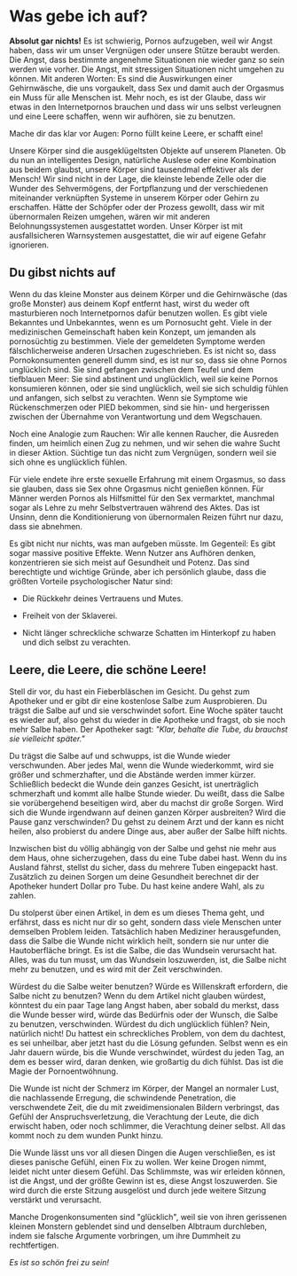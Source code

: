 # Was gebe ich auf?

**Absolut gar nichts!** Es ist schwierig, Pornos aufzugeben, weil wir
Angst haben, dass wir um unser Vergnügen oder unsere Stütze beraubt
werden. Die Angst, dass bestimmte angenehme Situationen nie wieder ganz
so sein werden wie vorher. Die Angst, mit stressigen Situationen nicht
umgehen zu können. Mit anderen Worten: Es sind die Auswirkungen einer
Gehirnwäsche, die uns vorgaukelt, dass Sex und damit auch der Orgasmus
ein Muss für alle Menschen ist. Mehr noch, es ist der Glaube, dass wir
etwas in den Internetpornos brauchen und dass wir uns selbst verleugnen
und eine Leere schaffen, wenn wir aufhören, sie zu benutzen.

Mache dir das klar vor Augen: Porno füllt keine Leere, er schafft eine!

Unsere Körper sind die ausgeklügeltsten Objekte auf unserem Planeten. Ob
du nun an intelligentes Design, natürliche Auslese oder eine Kombination
aus beidem glaubst, unsere Körper sind tausendmal effektiver als der
Mensch! Wir sind nicht in der Lage, die kleinste lebende Zelle oder die
Wunder des Sehvermögens, der Fortpflanzung und der verschiedenen
miteinander verknüpften Systeme in unserem Körper oder Gehirn zu
erschaffen. Hätte der Schöpfer oder der Prozess gewollt, dass wir mit
übernormalen Reizen umgehen, wären wir mit anderen Belohnungssystemen
ausgestattet worden. Unser Körper ist mit ausfallsicheren Warnsystemen
ausgestattet, die wir auf eigene Gefahr ignorieren.

## Du gibst nichts auf

Wenn du das kleine Monster aus deinem Körper und die Gehirnwäsche (das
große Monster) aus deinem Kopf entfernt hast, wirst du weder oft
masturbieren noch Internetpornos dafür benutzen wollen. Es gibt viele
Bekanntes und Unbekanntes, wenn es um Pornosucht geht. Viele in der
medizinischen Gemeinschaft haben kein Konzept, um jemanden als
pornosüchtig zu bestimmen. Viele der gemeldeten Symptome werden
fälschlicherweise anderen Ursachen zugeschrieben. Es ist nicht so, dass
Pornokonsumenten generell dumm sind, es ist nur so, dass sie ohne Pornos
unglücklich sind. Sie sind gefangen zwischen dem Teufel und dem
tiefblauen Meer: Sie sind abstinent und unglücklich, weil sie keine
Pornos konsumieren können, oder sie sind unglücklich, weil sie sich
schuldig fühlen und anfangen, sich selbst zu verachten. Wenn sie
Symptome wie Rückenschmerzen oder PIED bekommen, sind sie hin- und
hergerissen zwischen der Übernahme von Verantwortung und dem Wegschauen.

Noch eine Analogie zum Rauchen: Wir alle kennen Raucher, die Ausreden
finden, um heimlich einen Zug zu nehmen, und wir sehen die wahre Sucht
in dieser Aktion. Süchtige tun das nicht zum Vergnügen, sondern weil sie
sich ohne es unglücklich fühlen.

Für viele endete ihre erste sexuelle Erfahrung mit einem Orgasmus, so
dass sie glauben, dass sie Sex ohne Orgasmus nicht genießen können. Für
Männer werden Pornos als Hilfsmittel für den Sex vermarktet, manchmal
sogar als Lehre zu mehr Selbstvertrauen während des Aktes. Das ist
Unsinn, denn die Konditionierung von übernormalen Reizen führt nur dazu,
dass sie abnehmen.

Es gibt nicht nur nichts, was man aufgeben müsste. Im Gegenteil: Es gibt
sogar massive positive Effekte. Wenn Nutzer ans Aufhören denken,
konzentrieren sie sich meist auf Gesundheit und Potenz. Das sind
berechtigte und wichtige Gründe, aber ich persönlich glaube, dass die
größten Vorteile psychologischer Natur sind:

-   Die Rückkehr deines Vertrauens und Mutes.

-   Freiheit von der Sklaverei.

-   Nicht länger schreckliche schwarze Schatten im Hinterkopf zu haben
    und dich selbst zu verachten.

## Leere, die Leere, die schöne Leere!

Stell dir vor, du hast ein Fieberbläschen im Gesicht. Du gehst zum
Apotheker und er gibt dir eine kostenlose Salbe zum Ausprobieren. Du
trägst die Salbe auf und sie verschwindet sofort. Eine Woche später
taucht es wieder auf, also gehst du wieder in die Apotheke und fragst,
ob sie noch mehr Salbe haben. Der Apotheker sagt: *\"Klar, behalte die
Tube, du brauchst sie vielleicht später.\"*

Du trägst die Salbe auf und schwupps, ist die Wunde wieder verschwunden.
Aber jedes Mal, wenn die Wunde wiederkommt, wird sie größer und
schmerzhafter, und die Abstände werden immer kürzer. Schließlich bedeckt
die Wunde dein ganzes Gesicht, ist unerträglich schmerzhaft und kommt
alle halbe Stunde wieder. Du weißt, dass die Salbe sie vorübergehend
beseitigen wird, aber du machst dir große Sorgen. Wird sich die Wunde
irgendwann auf deinen ganzen Körper ausbreiten? Wird die Pause ganz
verschwinden? Du gehst zu deinem Arzt und der kann es nicht heilen, also
probierst du andere Dinge aus, aber außer der Salbe hilft nichts.

Inzwischen bist du völlig abhängig von der Salbe und gehst nie mehr aus
dem Haus, ohne sicherzugehen, dass du eine Tube dabei hast. Wenn du ins
Ausland fährst, stellst du sicher, dass du mehrere Tuben eingepackt
hast. Zusätzlich zu deinen Sorgen um deine Gesundheit berechnet dir der
Apotheker hundert Dollar pro Tube. Du hast keine andere Wahl, als zu
zahlen.

Du stolperst über einen Artikel, in dem es um dieses Thema geht, und
erfährst, dass es nicht nur dir so geht, sondern dass viele Menschen
unter demselben Problem leiden. Tatsächlich haben Mediziner
herausgefunden, dass die Salbe die Wunde nicht wirklich heilt, sondern
sie nur unter die Hautoberfläche bringt. Es ist die Salbe, die das
Wundsein verursacht hat. Alles, was du tun musst, um das Wundsein
loszuwerden, ist, die Salbe nicht mehr zu benutzen, und es wird mit der
Zeit verschwinden.

Würdest du die Salbe weiter benutzen? Würde es Willenskraft erfordern,
die Salbe nicht zu benutzen? Wenn du dem Artikel nicht glauben würdest,
könntest du ein paar Tage lang Angst haben, aber sobald du merkst, dass
die Wunde besser wird, würde das Bedürfnis oder der Wunsch, die Salbe zu
benutzen, verschwinden. Würdest du dich unglücklich fühlen? Nein,
natürlich nicht! Du hattest ein schreckliches Problem, von dem du
dachtest, es sei unheilbar, aber jetzt hast du die Lösung gefunden.
Selbst wenn es ein Jahr dauern würde, bis die Wunde verschwindet,
würdest du jeden Tag, an dem es besser wird, daran denken, wie großartig
du dich fühlst. Das ist die Magie der Pornoentwöhnung.

Die Wunde ist nicht der Schmerz im Körper, der Mangel an normaler Lust,
die nachlassende Erregung, die schwindende Penetration, die
verschwendete Zeit, die du mit zweidimensionalen Bildern verbringst, das
Gefühl der Anspruchsverletzung, die Verachtung der Leute, die dich
erwischt haben, oder noch schlimmer, die Verachtung deiner selbst. All
das kommt noch zu dem wunden Punkt hinzu.

Die Wunde lässt uns vor all diesen Dingen die Augen verschließen, es ist
dieses panische Gefühl, einen Fix zu wollen. Wer keine Drogen nimmt,
leidet nicht unter diesem Gefühl. Das Schlimmste, was wir erleiden
können, ist die Angst, und der größte Gewinn ist es, diese Angst
loszuwerden. Sie wird durch die erste Sitzung ausgelöst und durch jede
weitere Sitzung verstärkt und verursacht.

Manche Drogenkonsumenten sind \"glücklich\", weil sie von ihren
gerissenen kleinen Monstern geblendet sind und denselben Albtraum
durchleben, indem sie falsche Argumente vorbringen, um ihre Dummheit zu
rechtfertigen.

*Es ist so schön frei zu sein!*
